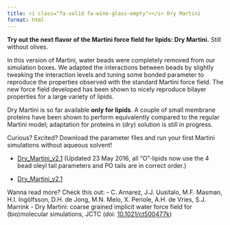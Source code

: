 ```yaml
---
title: <i class="fa-solid fa-wine-glass-empty"></i> Dry Martini
format: html
---
```


**Try out the next flavor of the Martini force field for lipids: Dry Martini.** Still without olives.

In this version of Martini, water beads were completely removed from our simulation boxes. We adapted the interactions between beads by slightly tweaking the interaction levels and tuning some bonded parameter to reproduce the properties observed with the standard Martini force field. The new force field developed has been shown to nicely reproduce bilayer properties for a large variety of lipids.

Dry Martini is so far available **only for lipids**. A couple of small membrane proteins have been shown to perform equivalently compared to the regular Martini model; adaptation for proteins in (dry) solution is still in progress.

Curious? Excited? Download the parameter files and run your first Martini simulations without aqueous solvent!

- [Dry_Martini_v2.1](https://martini-library.s3.us-east-2.amazonaws.com/ff_parameters/martini2/dry_martini/Dry_Martini_v2.1_20160523.zip) (Updated 23 May 2016, all "O"-lipids now use the 4 bead oleyl tail parameters and PO tails are in correct order.)

- [Dry_Martini_v2.1](https://martini-library.s3.us-east-2.amazonaws.com/ff_parameters/martini2/dry_martini/Dry_Martini_v2.zip)

Wanna read more? Check this out:
- C. Arnarez, J.J. Uusitalo, M.F. Masman, H.I. Ingólfsson, D.H. de Jong, M.N. Melo, X. Periole, A.H. de Vries, S.J. Marrink - Dry Martini: coarse grained implicit water force field for (bio)molecular simulations, JCTC (doi: [10.1021/ct500477k](http://pubs.acs.org/doi/abs/10.1021/ct500477k?journalCode=jctcce))
